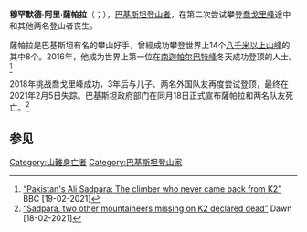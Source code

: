 {{Infobox person
| name               = 穆罕默德·阿里·薩帕拉
| image              = Muhammad Ali Sadpara.jpg
| caption            = 2019年
| birth_date         = {{birth date|1976|02|02|df=y}}
| disappeared_date   = 2021年2月5日
| disappeared_place  = [[喬戈里峰|喬戈里峰]]
| disappeared_status = 2月5日失踪，2月18日官方宣布死亡
| death_date         = 2021年2月18日（45岁，官方宣布）
| birth_place        = {{PAK}}[[斯卡都|斯卡都]]
| death_place        = {{PAK}}[[喬戈里峰|喬戈里峰]]
| occupation         = [[登山运动|登山者]]
| spouse             = 法蒂玛·薩帕拉
| children           = 3名
}}

'''穆罕默德·阿里·薩帕拉'''（{{Lang-ur|علی سدپارہ}}；{{bd|1976年|2月2日|2021年|2月|catIdx=Sadpara}}），[[巴基斯坦|巴基斯坦]][[登山运动|登山者]]，在第二次尝试攀登[[喬戈里峰|喬戈里峰]]途中和其他两名登山者丧生。

薩帕拉是巴基斯坦有名的攀山好手，曾經成功攀登世界上14个[[八千米以上山峰列表|八千米以上山峰]]的其中8个。2016年，他成为世界上第一位在[[南迦帕尔巴特峰|南迦帕尔巴特峰]]冬天成功登顶的人士。<ref>[https://www.bbc.com/news/amp/world-asia-56022457 “Pakistan's Ali Sadpara: The climber who never came back from K2”] BBC [19-02-2021]</ref>

2018年挑战喬戈里峰成功，3年后与儿子、两名外国队友再度尝试登顶，最终在2021年2月5日失踪。巴基斯坦政府部门在同月18日正式宣布薩帕拉和两名队友死亡。<ref>[https://www.dawn.com/news/amp/1608060 “Sadpara, two other mountaineers missing on K2 declared dead”] Dawn [18-02-2021]</ref>

== 参见 ==
{{reflist}}

{{Authority control}}
{{DEFAULTSORT: Sadpara, Ali}}
[[Category:山難身亡者|Category:山難身亡者]]
[[Category:巴基斯坦登山家|Category:巴基斯坦登山家]]